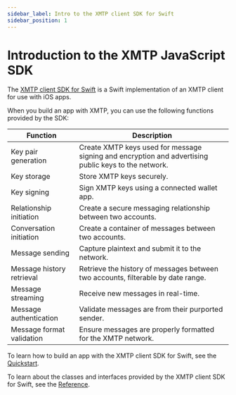 ```yaml
---
sidebar_label: Intro to the XMTP client SDK for Swift
sidebar_position: 1
---
```


# Introduction to the XMTP JavaScript SDK

The [XMTP client SDK for Swift](https://github.com/xmtp/xmtp-js) is a Swift implementation of an XMTP client for use with iOS apps.

When you build an app with XMTP, you can use the following functions provided by the SDK:

| Function | Description |
| --- | --- |
| Key pair generation | Create XMTP keys used for message signing and encryption and advertising public keys to the network. |
| Key storage | Store XMTP keys securely. |
| Key signing | Sign XMTP keys using a connected wallet app. |
| Relationship initiation | Create a secure messaging relationship between two accounts. |
| Conversation initiation | Create a container of messages between two accounts. |
| Message sending | Capture plaintext and submit it to the network. |
| Message history retrieval | Retrieve the history of messages between two accounts, filterable by date range. |
| Message streaming | Receive new messages in real-time. |
| Message authentication | Validate messages are from their purported sender. |
| Message format validation | Ensure messages are properly formatted for the XMTP network. |

To learn how to build an app with the XMTP client SDK for Swift, see the [Quickstart](/docs/client-sdk/swift/tutorials/placeholder).

To learn about the classes and interfaces provided by the XMTP client SDK for Swift, see the [Reference](/docs/client-sdk/swift/reference/placeholder).

<Feedback url="https://github.com/orgs/xmtp/discussions/categories/q-a"/>
